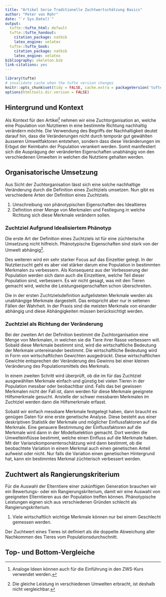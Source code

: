 ```yaml
---
title: "Artikel Serie Traditionelle Zuchtwertschätzung Basics"
author: "Peter von Rohr"
date: "`r Sys.Date()`"
output:
  tufte::tufte_html: default
  tufte::tufte_handout:
    citation_package: natbib
    latex_engine: xelatex
  tufte::tufte_book:
    citation_package: natbib
    latex_engine: xelatex
bibliography: skeleton.bib
link-citations: yes
---
```


```r
library(tufte)
# invalidate cache when the tufte version changes
knitr::opts_chunk$set(tidy = FALSE, cache.extra = packageVersion('tufte'))
options(htmltools.dir.version = FALSE)
```


## Hintergrund und Kontext
Als Kontext für den Artikel^[Analoge Ideen können auch für die Einführung in den ZWS-Kurs verwendet werden.] nehmen wir eine Zuchtorganisation an, welche eine Population von Nutztieren in eine bestimmte Richtung nachhaltig verändern möchte. Die Verwendung des Begriffs der Nachhaltigkeit deutet darauf hin, dass die Veränderungen nicht durch temporär gut gewählten äusseren Umweltfaktoren entstehen, sondern dass diese Veränderungen im Erbgut der Keimbahn der Population verankert werden. Somit manifestiert sich die Ausprägung der veränderten Eigenschaften unabhängig von den verschiedenen Umwelten in welchen die Nutztiere gehalten werden.


## Organisatorische Umsetzung
Aus Sicht der Zuchtorganisation lässt sich eine solche nachhaltige Veränderung durch die Definition eines Zuchtziels umsetzen. Nun gibt es verschiedene Arten der Definition eines Zuchtziels.

1. Umschreibung von phänotypischen Eigenschaften des Idealtieres
2. Definition einer Menge von Merkmalen und Festlegung in welche Richtung sich diese Merkmale verändern sollen.


### Zuchtziel Aufgrund Idealisiertem Phänotyp
Die erste Art der Definition eines Zuchtziels ist für eine züchterische Umsetzung nicht hilfreich. Phänotypische Eigenschaften sind stark von der Umwelt abhängig^[Die gleiche Leistung in verschiedenen Umwelten erbracht, ist deshalb nicht vergleichbar.]. 

Des weiteren wird ein sehr starker Focus auf das Einzeltier gelegt. In der Nutztierzucht geht es aber viel stärker darum eine Population in bestimmten Merkmalen zu verbessern. Als Konsequenz aus der Verbesserung der Population werden sich dann auch die Einzeltiere, welche Teil dieser Population sind, verbessern. Es wir nicht gesagt, was mit den Tieren gemacht wird, welche die Leistungseigenschaften schon überschreiten. 

Die in der ersten Zuchtzielsdefinition aufgelisteten Merkmale werden als unabhängige Merkmale dargestellt. Das entspricht aber nur in seltenen Fällen der Wahrheit. In der Praxis sind die meisten Merkmale von einander abhängig und diese Abhängigkeiten müssen berücksichtigt werden. 


### Zuchtziel als Richtung der Veränderung
Bei der zweiten Art der Definition bestimmt die Zuchtorganisation eine Menge von Merkmalen, in welchen sie die Tiere ihrer Rasse verbessern will. Sobald diese Merkmale bestimmt sind, wird die wirtschaftliche Bedeutung der Merkmale untereinander bestimmt. Die wirtschaftliche Bedeutung wird in Form von wirtschaftlichen Gewichten ausgedrückt. Diese wirtschaftlichen Gewichte entsprechen der Veränderung des Gewinns bei einer kleinen Veränderung des Populationsmittels des Merkmals. 

In einem zweiten Schritt wird überprüft, ob die im für das Zuchtziel ausgewählten Merkmale einfach und günstig bei vielen Tieren in der Population messbar oder beobachtbar sind. Falls das bei gewissen Merkmalen nicht der Fall ist, dann werden für diese Merkmale geeignete Hilfsmerkmale gesucht. Anstelle der schwer messbaren Merkmalen im Zuchtziel werden dann die Hilfsmerkmale erfasst. 

Sobald wir einfach messbare Merkmale festgelegt haben, dann braucht es genügen Daten für eine erste genetische Analyse. Diese besteht aus einer deskriptiven Statistik der Merkmale und möglicher Einflussfaktoren auf die Merkmale. Eine genauere Bestimmung der Einflussfaktoren auf die Merkmale wird dann in der Modellselektion gemacht. Dort werden die Umwelteinflüsse bestimmt, welche einen Einfluss auf die Merkmale haben. Mit der Varianzkomponentenschätzung wird dann bestimmt, ob die beobachtete Variation in einem Merkmal auch einen genetischen Anteil aufweist oder nicht. Nur falls die Variation einen genetischen Hintergrund hat, kann ein bestimmtes Merkmal züchterisch verbessert werden.


## Zuchtwert als Rangierungskriterium
Für die Auswahl der Elterntiere einer zukünftigen Generation brauchen wir ein Bewertungs- oder ein Rangierungskriterium, damit wir eine Auswahl von geeigneten Elterntieren aus der Population treffen können. Phänotypische Leistungen eignen sich aus verschiedenen Gründen schlecht als Rangierungskriterium. 

1. Viele wirtschaftlich wichtige Merkmale können nur bei einem Geschlecht gemessen werden.

Der Zuchtwert eines Tieres ist definiert als die doppelte Abweichung aller Nachkommen des Tieres vom Populationsdurchschnitt.

## Top- und Bottom-Vergleiche
